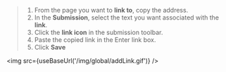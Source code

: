 > 1. From the page you want to **link to**, copy the address.
> 1. In the **Submission**, select the text you want associated with the **link**.
> 1. Click the **link icon** in the submission toolbar.
> 1. Paste the copied link in the Enter link box.
> 1. Click **Save**

<img src={useBaseUrl('/img/global/addLink.gif')} />
